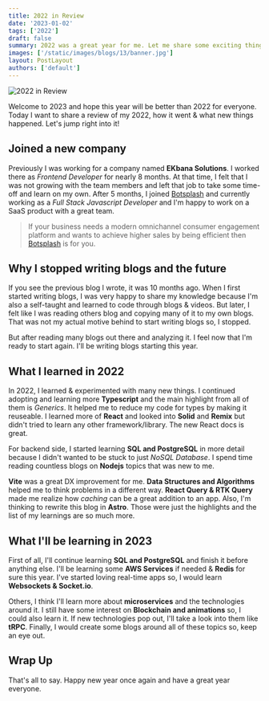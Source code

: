 ```yaml
---
title: 2022 in Review
date: '2023-01-02'
tags: ['2022']
draft: false
summary: 2022 was a great year for me. Let me share some exciting things with you.
images: ['/static/images/blogs/13/banner.jpg']
layout: PostLayout
authors: ['default']
---
```


![2022 in Review](/static/images/blogs/13/banner.jpg)

Welcome to 2023 and hope this year will be better than 2022 for everyone.
Today I want to share a review of my 2022, how it went & what new things happened.
Let's jump right into it!

## Joined a new company

Previously I was working for a company named **EKbana Solutions**. I worked there as _Frontend Developer_ for nearly 8 months.
At that time, I felt that I was not growing with the team members and left that job to take some time-off and learn on my own.
After 5 months, I joined [Botsplash](https://www.botsplash.com) and currently working as a _Full Stack Javascript Developer_
and I'm happy to work on a SaaS product with a great team.

> If your business needs a modern omnichannel consumer engagement platform and
> wants to achieve higher sales by being efficient then [Botsplash](https://www.botsplash.com) is for you.

## Why I stopped writing blogs and the future

If you see the previous blog I wrote, it was 10 months ago. When I first started writing blogs, I was very happy to share
my knowledge because I'm also a self-taught and learned to code through blogs & videos. But later, I felt like I was reading others blog and
copying many of it to my own blogs. That was not my actual motive behind to start writing blogs so, I stopped.

But after reading many blogs out there and analyzing it. I feel now that I'm ready to start again.
I'll be writing blogs starting this year.

## What I learned in 2022

In 2022, I learned & experimented with many new things. I continued adopting and learning more **Typescript** and the main highlight
from all of them is _Generics_. It helped me to reduce my code for types by making it reuseable. I learned more of **React** and
looked into **Solid** and **Remix** but didn't tried to learn any other framework/library. The new React docs is great.

For backend side, I started learning **SQL and PostgreSQL** in more detail because I didn't wanted to be stuck to just _NoSQL Database_.
I spend time reading countless blogs on **Nodejs** topics that was new to me.

**Vite** was a great DX improvement for me. **Data Structures and Algorithms** helped me to think problems in a different way.
**React Query & RTK Query** made me realize how _caching_ can be a great addition to an app. Also, I'm thinking to rewrite this blog in **Astro**.
Those were just the highlights and the list of my learnings are so much more.

## What I'll be learning in 2023

First of all, I'll continue learning **SQL and PostgreSQL** and finish it before anything else.
I'll be learning some **AWS Services** if needed & **Redis** for sure this year.
I've started loving real-time apps so, I would learn **Websockets & Socket.io**.

Others, I think I'll learn more about **microservices** and the technologies around it.
I still have some interest on **Blockchain and animations** so, I could also learn it.
If new technologies pop out, I'll take a look into them like **tRPC**.
Finally, I would create some blogs around all of these topics so, keep an eye out.

## Wrap Up

That's all to say. Happy new year once again and have a great year everyone.
